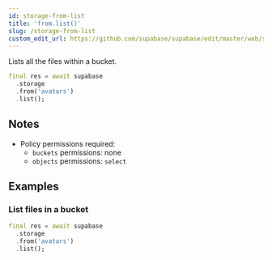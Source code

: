 ```yaml
---
id: storage-from-list
title: 'from.list()'
slug: /storage-from-list
custom_edit_url: https://github.com/supabase/supabase/edit/master/web/spec/supabase_dart_v1_ref.yml
---
```



Lists all the files within a bucket.

```dart
final res = await supabase
  .storage
  .from('avatars')
  .list();
```

## Notes

- Policy permissions required:
  - `buckets` permissions: none
  - `objects` permissions: `select`

## Examples

### List files in a bucket

```dart
final res = await supabase
  .storage
  .from('avatars')
  .list();
```
